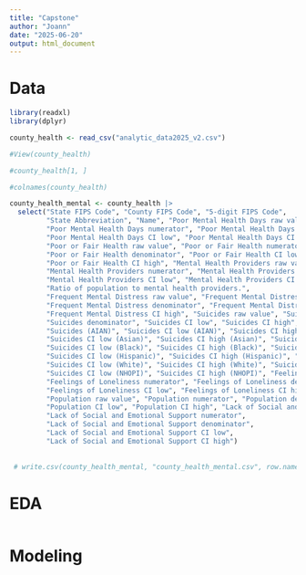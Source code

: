 ---
title: "Capstone"
author: "Joann"
date: "2025-06-20"
output: html_document
---


# Data

```{r}

library(readxl)
library(dplyr)

county_health <- read_csv("analytic_data2025_v2.csv")

```

```{r}
#View(county_health)

#county_health[1, ]

#colnames(county_health)

county_health_mental <- county_health |>
  select("State FIPS Code", "County FIPS Code", "5-digit FIPS Code", 
         "State Abbreviation", "Name", "Poor Mental Health Days raw value", 
         "Poor Mental Health Days numerator", "Poor Mental Health Days denominator", 
         "Poor Mental Health Days CI low", "Poor Mental Health Days CI high", 
         "Poor or Fair Health raw value", "Poor or Fair Health numerator", 
         "Poor or Fair Health denominator", "Poor or Fair Health CI low", 
         "Poor or Fair Health CI high", "Mental Health Providers raw value", 
         "Mental Health Providers numerator", "Mental Health Providers denominator", 
         "Mental Health Providers CI low", "Mental Health Providers CI high", 
         "Ratio of population to mental health providers.", 
         "Frequent Mental Distress raw value", "Frequent Mental Distress numerator", 
         "Frequent Mental Distress denominator", "Frequent Mental Distress CI low", 
         "Frequent Mental Distress CI high", "Suicides raw value", "Suicides numerator", 
         "Suicides denominator", "Suicides CI low", "Suicides CI high", "Crude suicide rate", 
         "Suicides (AIAN)", "Suicides CI low (AIAN)", "Suicides CI high (AIAN)", "Suicides (Asian)", 
         "Suicides CI low (Asian)", "Suicides CI high (Asian)", "Suicides (Black)", 
         "Suicides CI low (Black)", "Suicides CI high (Black)", "Suicides (Hispanic)", 
         "Suicides CI low (Hispanic)", "Suicides CI high (Hispanic)", "Suicides (White)", 
         "Suicides CI low (White)", "Suicides CI high (White)", "Suicides (NHOPI)", 
         "Suicides CI low (NHOPI)", "Suicides CI high (NHOPI)", "Feelings of Loneliness raw value", 
         "Feelings of Loneliness numerator", "Feelings of Loneliness denominator", 
         "Feelings of Loneliness CI low", "Feelings of Loneliness CI high", 
         "Population raw value", "Population numerator", "Population denominator", 
         "Population CI low", "Population CI high", "Lack of Social and Emotional Support raw value", 
         "Lack of Social and Emotional Support numerator", 
         "Lack of Social and Emotional Support denominator", 
         "Lack of Social and Emotional Support CI low", 
         "Lack of Social and Emotional Support CI high")
                                                                       
  
 # write.csv(county_health_mental, "county_health_mental.csv", row.names = FALSE)

```


# EDA

```{r}

```

# Modeling

```{r}

```

